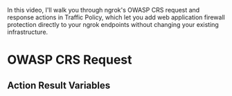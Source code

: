 
In this video, I'll walk you through ngrok's OWASP CRS request and response actions in Traffic Policy, which let you add web application firewall protection directly to your ngrok endpoints without changing your existing infrastructure.


<YouTubeEmbed videoId="HHxj5VGFTEA" title="Block web attacks with ngrok's OWASP CRS Request" />


# OWASP CRS Request

<ActionOverview />
<ActionConfig />
<ActionBehavior />
<ActionExamples />

## Action Result Variables

<ActionVariablesDescription />
<ActionVariables />
